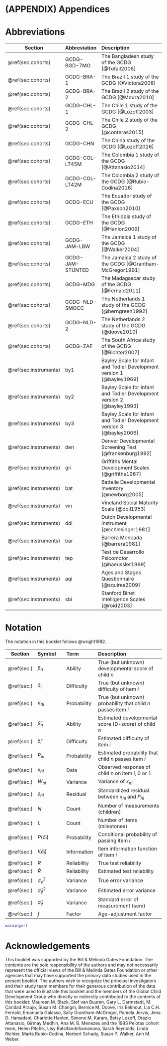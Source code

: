 # (APPENDIX) Appendices {.unnumbered}

# Abbreviations {#ap:abbreviations}

| Section                | Abbreviation     | Description                                                            |
|------------------------|:-----------------|:-----------------------------------------------------------------------|
| \@ref(sec:cohorts)     | GCDG-BGD-7MO     | The Bangladesh study of the GCDG [@Tofail2008]                         |
| \@ref(sec:cohorts)     | GCDG-BRA-1       | The Brazil 1 study of the GCDG [@Victora2006]                          |
| \@ref(sec:cohorts)     | GCDG-BRA-2       | The Brazil 2 study of the GCDG [@Moura2010]                            |
| \@ref(sec:cohorts)     | GCDG-CHL-1       | The Chile 1 study of the GCDG [@Lozoff2003]                            |
| \@ref(sec:cohorts)     | GCDG-CHL-2       | The Chile 2 study of the GCDG [@conteras2015]                          |
| \@ref(sec:cohorts)     | GCDG-CHN         | The China study of the GCDG [@Lozoff2016]                              |
| \@ref(sec:cohorts)     | GCDG-COL-LT45M   | The Colombia 1 study of the GCDG [@Attanasio2014]                      |
| \@ref(sec:cohorts)     | GCDG-COL-LT42M   | The Colombia 2 study of the GCDG [@Rubio-Codina2016]                   |
| \@ref(sec:cohorts)     | GCDG-ECU         | The Ecuador study of the GCDG [@Paxson2010]                            |
| \@ref(sec:cohorts)     | GCDG-ETH         | The Ethiopia study of the GCDG [@Hanlon2009]                           |
| \@ref(sec:cohorts)     | GCDG-JAM-LBW     | The Jamaica 1 study of the GCDG [@Walker2004]                          |
| \@ref(sec:cohorts)     | GCDG-JAM-STUNTED | The Jamaica 2 study of the GCDG [@Grantham-McGregor1991]               |
| \@ref(sec:cohorts)     | GCDG-MDG         | The Madagascar study of the GCDG [@Fernald2011]                        |
| \@ref(sec:cohorts)     | GCDG-NLD-SMOCC   | The Netherlands 1 study of the GCDG [@herngreen1992]                   |
| \@ref(sec:cohorts)     | GCDG-NLD-2       | The Netherlands 2 study of the GCDG [@doove2010]                       |
| \@ref(sec:cohorts)     | GCDG-ZAF         | The South Africa study of the GCDG [@Richter2007]                      |
| \@ref(sec:instruments) | by1              | Bayley Scale for Infant and Todler Development version 1 [@bayley1969] |
| \@ref(sec:instruments) | by2              | Bayley Scale for Infant and Todler Development version 2 [@bayley1993] |
| \@ref(sec:instruments) | by3              | Bayley Scale for Infant and Todler Development version 3 [@bayley2006] |
| \@ref(sec:instruments) | den              | Denver Developmental Screening Test [@frankenburg1992]                 |
| \@ref(sec:instruments) | gri              | Griffiths Mental Development Scales [@griffiths1967]                   |
| \@ref(sec:instruments) | bat              | Battelle Developmental Inventory [@newborg2005]                        |
| \@ref(sec:instruments) | vin              | Vineland Social Maturity Scale [@doll1953]                             |
| \@ref(sec:instruments) | ddi              | Dutch Developmental Instrument [@schlesinger1981]                      |
| \@ref(sec:instruments) | bar              | Barrera Moncada [@barrera1981]                                         |
| \@ref(sec:instruments) | tep              | Test de Desarrollo Psicomotor [@haeussler1999]                         |
| \@ref(sec:instruments) | aqi              | Ages and Stages Questionnaire [@squires2009]                           |
| \@ref(sec:instruments) | sbi              | Stanford Binet Intelligence Scales [@roid2003]                         |

# Notation {#ap:notation}

The notation in this booklet follows @wright1982.

| Section     | Symbol                  | Term        | Description                                                   |
|-------------|:------------------------|:------------|:--------------------------------------------------------------|
| \@ref(sec:) | $\beta_n$               | Ability     | True (but unknown) developmental score of child $n$           |
| \@ref(sec:) | $\delta_i$              | Difficulty  | True (but unknown) difficulty of item $i$                     |
| \@ref(sec:) | $\pi_{ni}$              | Probability | True (but unknown) probability that child $n$ passes item $i$ |
| \@ref(sec:) | $\hat\beta_n$           | Ability     | Estimated developmental score (D-score) of child $n$          |
| \@ref(sec:) | $\hat\delta_i$          | Difficulty  | Estimated difficulty of item $i$                              |
| \@ref(sec:) | $P_{ni}$                | Probability | Estimated probability that child $n$ passes item $i$          |
| \@ref(sec:) | $x_{ni}$                | Data        | Observed response of child $n$ on item $i$, 0 or 1            |
| \@ref(sec:) | $W_{ni}$                | Variance    | Variance of $x_{ni}$                                          |
| \@ref(sec:) | $z_{ni}$                | Residual    | Standardized residual between $x_{ni}$ and $P_{ni}$           |
| \@ref(sec:) | $N$                     | Count       | Number of measurements (children)                             |
| \@ref(sec:) | $L$                     | Count       | Number of items (milestones)                                  |
| \@ref(sec:) | $P(\hat\delta_i)$       | Probability | Conditional probability of passing item $i$                   |
| \@ref(sec:) | $I(\hat\delta_i)$       | Information | Item information function of item $i$                         |
| \@ref(sec:) | $R$                     | Reliability | True test reliability                                         |
| \@ref(sec:) | $\hat R$                | Reliability | Estimated test reliability                                    |
| \@ref(sec:) | $\sigma_e^2$            | Variance    | True error variance                                           |
| \@ref(sec:) | $\hat\sigma_{\hat e}^2$ | Variance    | Estimated error variance                                      |
| \@ref(sec:) | $\hat\sigma_{\hat e}$   | Variance    | Standard error of measurement (sem)                           |
| \@ref(sec:) | $f$                     | Factor      | Age-adjustment factor                                         |

```r
warnings()
```

# Acknowledgements

This booklet was supported by the Bill & Melinda Gates Foundation. The contents are the sole responsibility of the authors and may not necessarily represent the official views of the Bill & Melinda Gates Foundation or other agencies that may have supported the primary data studies used in the present booklet. The authors wish to recognize the principal investigators and their study team members for their generous contribution of the data that were used to illustrate this booklet and the members of the Global Child Development Group who directly or indirectly contributed to the contents of this booklet: Maureen M. Black, Stef van Buuren, Gary L. Darmstadt, M. Caridad Araujo, Susan M. Changm, Bernice M. Doove, Iris Eekhout, Lia C.H. Fernald, Emanuela Galasso, Sally Grantham-McGregor, Pamela Jervis, Jena D. Hamadani, Charlotte Hanlon, Simone M. Karam, Betsy Lozoff, Orazio Attanasio, Girmay Medhin, Ana M. B. Menezes and the 1993 Pelotas cohort team, Helen Pitchik, Lisy Ratsifandrihamanana, Sarah Reynolds, Linda Richter, Marta Rubio-Codina, Norbert Schady, Susan P. Walker, Ann M. Weber.
